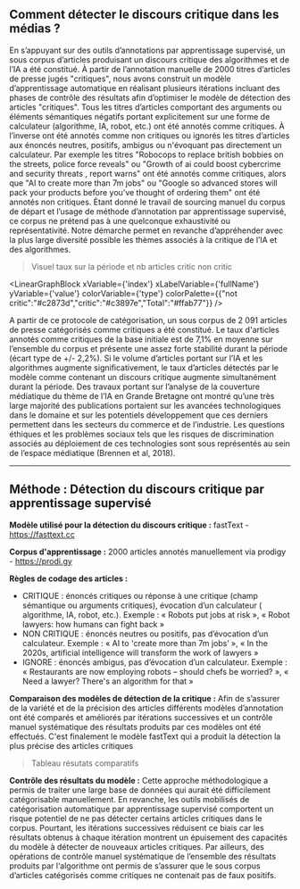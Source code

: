 
## Comment détecter le discours critique dans les médias ? 

En s’appuyant sur des outils d’annotations par apprentissage supervisé, un sous corpus d’articles produisant un discours critique des algorithmes et de l’IA a été constitué. À partir de l’annotation manuelle de 2000 titres d’articles de presse jugés "critiques", nous avons construit un modèle d’apprentissage automatique en réalisant plusieurs itérations incluant des phases de contrôle des résultats afin d’optimiser le modèle de détection des articles "critiques". Tous les titres d’articles comportant des arguments ou éléments sémantiques négatifs portant explicitement sur une forme de calculateur (algorithme, IA, robot, etc.) ont été annotés comme critiques. À l’inverse ont été annotés comme non critiques ou ignorés les titres d’articles aux énoncés neutres, positifs, ambigus ou n'évoquant pas directement un calculateur. Par exemple les titres "Robocops to replace british bobbies on the streets, police force reveals" ou "Growth of ai could boost cybercrime and security threats , report warns"  ont été annotés comme critiques, alors que "AI to create more than 7m jobs" ou "Google so advanced stores will pack your products before you’ve thought of ordering them" ont été annotés non critiques. Étant donné le travail de sourcing manuel du corpus de départ et l’usage de méthode d’annotation par apprentissage supervisé, ce corpus ne prétend pas à une quelconque exhaustivité ou représentativité. Notre démarche permet en revanche d’appréhender avec la plus large diversité possible les thèmes associés à la critique de l’IA et des algorithmes. 

>Visuel taux sur la période et nb articles critic non critic

<LinearGraphBlock 
  xVariable={'index'} 
  xLabelVariable={'fullName'} 
  yVariable={'value'} 
  colorVariable={'type'} 
  colorPalette={{"not critic":"#c2873d","critic":"#c3897e","Total":"#ffab77"}}
/>

A partir de ce protocole de catégorisation, un sous corpus de 2 091 articles de presse catégorisés comme critiques a été constitué. Le taux d'articles annotés comme critiques de la base initiale est de 7,1% en moyenne sur l’ensemble du corpus et présente une assez forte stabilité durant la période (écart type de +/- 2,2%). Si le volume d’articles portant sur l’IA et les algorithmes augmente significativement, le taux d’articles détectés par le modèle comme contenant un discours critique augmente simultanément durant la période. Des travaux portant sur l’analyse de la couverture médiatique du thème de l’IA en Grande Bretagne ont montré qu’une très large majorité des publications portaient sur les avancées technologiques dans le domaine et sur les potentiels développement que ces derniers permettent dans les secteurs du commerce et de l’industrie. Les questions éthiques et les problèmes sociaux tels que les risques de discrimination associés au déploiement de ces technologies sont sous représentés au sein de l’espace médiatique (Brennen et al, 2018). 

---
## Méthode : Détection du discours critique par apprentissage supervisé

**Modèle utilisé pour la détection du discours critique :** fastText - https://fasttext.cc

**Corpus d'apprentissage :** 2000 articles annotés manuellement via prodigy - https://prodi.gy

**Règles de codage des articles :** 
 - CRITIQUE : énoncés critiques ou réponse à une critique  (champ sémantique ou arguments critiques), évocation d’un calculateur ( algorithme, IA, robot, etc.). Exemple : « Robots put jobs at risk », 
« Robot lawyers: how humans can fight back »
 - NON CRITIQUE : énoncés neutres ou positifs, pas d’évocation d’un calculateur. Exemple : « AI to 'create more than 7m jobs’ », 
« In the 2020s, artificial intelligence will transform the work of lawyers »
 - IGNORE : énoncés ambigus, pas d’évocation d’un calculateur. Exemple : « Restaurants are now employing robots – should chefs be worried? », « Need a lawyer? There's an algorithm for that »

**Comparaison des modèles de détection de la critique :** 
Afin de s’assurer de la variété et de la précision des articles différents modèles d’annotation ont été comparés et améliorés par itérations successives et un contrôle manuel systématique des résultats produits par ces modèles ont été effectués. C'est finalement le modèle fastText qui a produit la détection la plus précise des articles critiques

>Tableau résutats comparatifs

**Contrôle des résultats du modèle :** 
Cette approche méthodologique a permis de traiter une large base de données qui aurait été difficilement catégorisable manuellement. En revanche, les outils mobilisés de catégorisation automatique par apprentissage supervisé comportent un risque potentiel de ne pas détecter certains articles critiques dans le corpus. Pourtant, les itérations successives réduisent ce biais car les résultats obtenus à chaque itération montrent un épuisement des capacités du modèle à détecter de nouveaux articles critiques. Par ailleurs, des opérations de contrôle manuel systématique de l’ensemble des résultats produits par l‘algorithme ont permis de s’assurer que le sous corpus d’articles catégorisés comme critiques ne contenait pas de faux positifs. 
